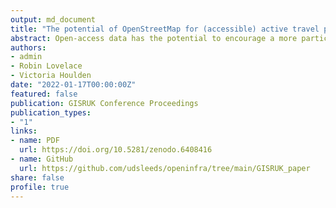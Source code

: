 ```yaml
---
output: md_document
title: "The potential of OpenStreetMap for (accessible) active travel planning"
abstract: Open-access data has the potential to encourage a more participatory and bottom-up approach to decision-making in transport research. This paper discusses the initial findings of OpenInfra project that aims to explore the potential of OpenStreetMap in (accessible) transport infrastructure planning, specifically in the context of active travel in the UK. Exploratory data analysis reveals that, while OSM provides extensive highways data, it lacks systematic information of key attributes relevant to planning for active travel (kerb height, sidewalk width), are still largely missing.
authors: 
- admin
- Robin Lovelace
- Victoria Houlden
date: "2022-01-17T00:00:00Z"
featured: false
publication: GISRUK Conference Proceedings
publication_types:
- "1"
links:
- name: PDF
  url: https://doi.org/10.5281/zenodo.6408416
- name: GitHub
  url: https://github.com/udsleeds/openinfra/tree/main/GISRUK_paper
share: false
profile: true
---
```

